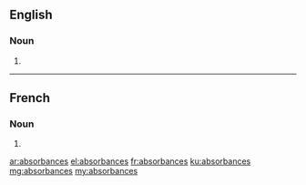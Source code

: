 ==English==

===Noun===
{{head|en|plural}}

# {{plural of|absorbance|lang=en}}

----

==French==

===Noun===
{{head|fr|plural|g=f-p}}

# {{plural of|absorbance|lang=fr}}

[[ar:absorbances]]
[[el:absorbances]]
[[fr:absorbances]]
[[ku:absorbances]]
[[mg:absorbances]]
[[my:absorbances]]